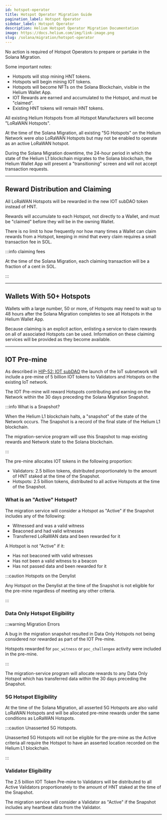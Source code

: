 ```yaml
---
id: hotspot-operator
title: Hotspot Operator Migration Guide
pagination_label: Hotspot Operator
sidebar_label: Hotspot Operator
description: Helium Hotspot Operator Migration Documentation
image: https://docs.helium.com/img/link-image.png
slug: /solana/migration/hotspot-operator
---
```



<LegacyContentBanner />

No action is required of Hotspot Operators to prepare or partake in the Solana Migration.

Some important notes:

- Hotspots will stop mining HNT tokens.
- Hotspots will begin mining IOT tokens.
- Hotspots will become NFTs on the Solana Blockchain, visible in the Helium Wallet App.
- IOT Rewards are earned and accumulated to the Hotspot, and must be "claimed".
- Existing HNT tokens will remain HNT tokens.

All existing Helium Hotspots from all Hotspot Manufacturers will become "LoRaWAN Hotspots".

At the time of the Solana Migration, all existing "5G Hotspots" on the Helium Network were _also_
LoRaWAN Hotspots but may not be enabled to operate as an active LoRaWAN hotspot.

During the Solana Migration downtime, the 24-hour period in which the state of the Helium L1
blockchain migrates to the Solana blockchain, the Helium Wallet App will present a "transitioning"
screen and will not accept transaction requests.

---

## Reward Distribution and Claiming

All LoRaWAN Hotspots will be rewarded in the new IOT subDAO token instead of HNT.

Rewards will accumulate to each Hotspot, not directly to a Wallet, and must be "claimed" before they
will be in the owning Wallet.

There is no limit to how frequently nor how many times a Wallet can claim rewards from a Hotspot,
keeping in mind that every claim requires a small transaction fee in SOL.

:::info claiming fees

At the time of the Solana Migration, each claiming transaction will be a fraction of a cent in SOL.

:::

---

## Wallets With 50+ Hotspots

Wallets with a large number, 50 or more, of Hotspots may need to wait up to 48 hours after the
Solana Migration completes to see all Hotspots in the Helium Wallet App.

Because claiming is an explicit action, enlisting a service to claim rewards on all of associated
Hotspots can be used. Information on these claiming services will be provided as they become
available.

<!-- TODO: Service -->

---

## IOT Pre-mine

As described in [HIP-52: IOT subDAO](https://github.com/helium/HIP/blob/main/0052-iot-dao.md) the
launch of the IoT subnetwork will include a pre-mine of 5 billion IOT tokens to Validators and
Hotspots on the existing IoT network.

The IOT Pre-mine will reward Hotspots contributing and earning on the Network within the 30 days
preceding the Solana Migration Snapshot.

:::info What is a Snapshot?

When the Helium L1 blockchain halts, a "snapshot" of the state of the Network occurs. The Snapshot
is a record of the final state of the Helium L1 blockchain.

The migration-service program will use this Snapshot to map existing rewards and Network state to
the Solana blockchain.

:::

The pre-mine allocates IOT tokens in the following proportion:

- Validators: 2.5 billion tokens, distributed proportionately to the amount of HNT staked at the
  time of the Snapshot.
- Hotspots: 2.5 billion tokens, distributed to all active Hotspots at the time of the Snapshot.

### What is an "Active" Hotspot?

The migration service will consider a Hotspot as "Active" if the Snapshot includes any of the
following:

- Witnessed and was a valid witness
- Beaconed and had valid witnesses
- Transferred LoRaWAN data and been rewarded for it

A Hotspot is not "Active" if it:

- Has not beaconed with valid witnesses
- Has not been a valid witness to a beacon
- Has not passed data and been rewarded for it

:::caution Hotspots on the Denylist

Any Hotspot on the Denylist at the time of the Snapshot is not eligible for the pre-mine regardless
of meeting any other criteria.

:::

### Data Only Hotspot Eligibility

:::warning Migration Errors

A bug in the migration snapshot resulted in Data Only Hotspots not being considered nor rewarded as
part of the IOT Pre-mine.

Hotspots rewarded for `poc_witness` or `poc_challengee` activity were included in the pre-mine.

:::

The migration-service program will allocate rewards to any Data Only Hotspot which has transferred
data within the 30 days preceding the Snapshot.

### 5G Hotspot Eligibility

At the time of the Solana Migration, all asserted 5G Hotspots are also valid LoRaWAN Hotspots and
will be allocated pre-mine rewards under the same conditions as LoRaWAN Hotspots.

:::caution Unasserted 5G Hotspots.

Unasserted 5G Hotspots will not be eligible for the pre-mine as the Active criteria all require the
Hotspot to have an asserted location recorded on the Helium L1 blockchain.

:::

### Validator Eligibility

The 2.5 billion IOT Token Pre-mine to Validators will be distributed to all Active Validators
proportionately to the amount of HNT staked at the time of the Snapshot.

The migration service will consider a Validator as "Active" if the Snapshot includes any heartbeat
data from the Validator.

---
